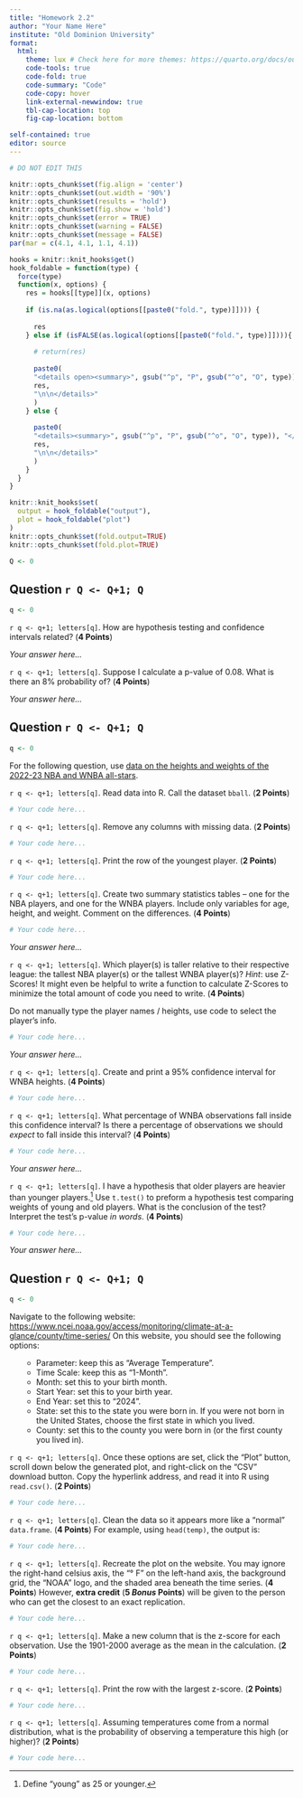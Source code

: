 ```yaml
---
title: "Homework 2.2"
author: "Your Name Here"
institute: "Old Dominion University"
format: 
  html:
    theme: lux # Check here for more themes: https://quarto.org/docs/output-formats/html-themes.html
    code-tools: true
    code-fold: true
    code-summary: "Code"
    code-copy: hover
    link-external-newwindow: true
    tbl-cap-location: top
    fig-cap-location: bottom

self-contained: true
editor: source
---
```


```r
# DO NOT EDIT THIS

knitr::opts_chunk$set(fig.align = 'center')
knitr::opts_chunk$set(out.width = '90%')
knitr::opts_chunk$set(results = 'hold')
knitr::opts_chunk$set(fig.show = 'hold')
knitr::opts_chunk$set(error = TRUE)
knitr::opts_chunk$set(warning = FALSE)
knitr::opts_chunk$set(message = FALSE)
par(mar = c(4.1, 4.1, 1.1, 4.1))

hooks = knitr::knit_hooks$get()
hook_foldable = function(type) {
  force(type)
  function(x, options) {
    res = hooks[[type]](x, options)
    
    if (is.na(as.logical(options[[paste0("fold.", type)]]))) {
      
      res
    } else if (isFALSE(as.logical(options[[paste0("fold.", type)]]))){
      
      # return(res)
      
      paste0(
      "<details open><summary>", gsub("^p", "P", gsub("^o", "O", type)), "</summary>\n\n",
      res,
      "\n\n</details>"
      )
    } else {
      
      paste0(
      "<details><summary>", gsub("^p", "P", gsub("^o", "O", type)), "</summary>\n\n",
      res,
      "\n\n</details>"
      )
    }
  }
}

knitr::knit_hooks$set(
  output = hook_foldable("output"),
  plot = hook_foldable("plot")
)
knitr::opts_chunk$set(fold.output=TRUE)
knitr::opts_chunk$set(fold.plot=TRUE)

Q <- 0
```

## Question `r Q <- Q+1; Q`

```r
q <- 0
```

`r q <- q+1; letters[q]`. How are hypothesis testing and confidence intervals related? (**4 Points**)

*Your answer here...*

`r q <- q+1; letters[q]`. Suppose I calculate a p-value of 0.08.  What is there an 8\% probability of? (**4 Points**)

*Your answer here...*

## Question `r Q <- Q+1; Q`

```r
q <- 0
```

For the following question, use [data on the heights and weights of the 2022-23 NBA and WNBA all-stars](https://alexcardazzi.github.io/econ311/data/bball_allstars.csv).

`r q <- q+1; letters[q]`. Read data into R.  Call the dataset `bball`. (**2 Points**)

```r
# Your code here...
```

`r q <- q+1; letters[q]`. Remove any columns with missing data. (**2 Points**)

```r
# Your code here...
```

`r q <- q+1; letters[q]`. Print the row of the youngest player. (**2 Points**)

```r
# Your code here...
```

`r q <- q+1; letters[q]`. Create two summary statistics tables -- one for the NBA players, and one for the WNBA players. Include only variables for age, height, and weight. Comment on the differences. (**4 Points**)

```r
# Your code here...
```

*Your answer here...*

`r q <- q+1; letters[q]`. Which player(s) is taller relative to their respective league: the tallest NBA player(s) or the tallest WNBA player(s)? *Hint*: use Z-Scores! It might even be helpful to write a function to calculate Z-Scores to minimize the total amount of code you need to write. (**4 Points**)

::: {.aside}
Do not manually type the player names / heights, use code to select the player's info. 
:::

```r
# Your code here...
```

*Your answer here...*

`r q <- q+1; letters[q]`. Create and print a 95\% confidence interval for WNBA heights. (**4 Points**)

```r
# Your code here...
```

`r q <- q+1; letters[q]`. What percentage of WNBA observations fall inside this confidence interval? Is there a percentage of observations we should *expect* to fall inside this interval? (**4 Points**)

```r
# Your code here...
```

*Your answer here...*

`r q <- q+1; letters[q]`. I have a hypothesis that older players are heavier than younger players.^[Define "young" as 25 or younger.] Use `t.test()` to preform a hypothesis test comparing weights of young and old players. What is the conclusion of the test? Interpret the test's p-value *in words*. (**4 Points**)

```r
# Your code here...
```

*Your answer here...*



## Question `r Q <- Q+1; Q`

```r
q <- 0
```

Navigate to the following website: [https://www.ncei.noaa.gov/access/monitoring/climate-at-a-glance/county/time-series/](https://www.ncei.noaa.gov/access/monitoring/climate-at-a-glance/county/time-series/) On this website, you should see the following options:

<ol>
- Parameter: keep this as "Average Temperature".
- Time Scale: keep this as "1-Month".
- Month: set this to your birth month.
- Start Year: set this to your birth year.
- End Year: set this to "2024".
- State: set this to the state you were born in.  If you were not born in the United States, choose the first state in which you lived.
- County: set this to the county you were born in (or the first county you lived in).
</ol>

`r q <- q+1; letters[q]`. Once these options are set, click the "Plot" button, scroll down below the generated plot, and right-click on the "CSV" download button. Copy the hyperlink address, and read it into R using `read.csv()`. (**2 Points**)

```r
# Your code here...
```

`r q <- q+1; letters[q]`. Clean the data so it appears more like a "normal" `data.frame`. (**4 Points**) For example, using `head(temp)`, the output is:

```r
# Your code here...
```

`r q <- q+1; letters[q]`. Recreate the plot on the website.  You may ignore the right-hand celsius axis, the "&deg; F" on the left-hand axis, the background grid, the "NOAA" logo, and the shaded area beneath the time series. (**4 Points**) However, **extra credit** (**5 *Bonus* Points**) will be given to the person who can get the closest to an exact replication.

```r
# Your code here...
```

`r q <- q+1; letters[q]`. Make a new column that is the z-score for each observation. Use the 1901-2000 average as the mean in the calculation. (**2 Points**)

```r
# Your code here...
```

`r q <- q+1; letters[q]`. Print the row with the largest z-score. (**2 Points**)

```r
# Your code here...
```

`r q <- q+1; letters[q]`. Assuming temperatures come from a normal distribution, what is the probability of observing a temperature this high (or higher)? (**2 Points**)

```r
# Your code here...
```